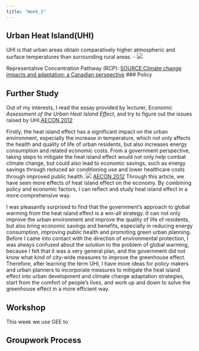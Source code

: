 ```yaml
---
title: "Week_5"
---
```


## Urban Heat Island(UHI)

UHI is that urban areas obtain comparatively higher atmospheric and surface temperatures than surrounding rural areas. - ![](https://github.com/jianghan0v0/Learning-diary-han-jiang/raw/main/images/uhi.jpg)

Representative Concentration Pathway (RCP):
[SOURCE:Climate change impacts and adaptation: a Canadian perspective](https://ostrnrcan-dostrncan.canada.ca/entities/publication/af4fa3fb-e57b-412b-b88f-cec65fbc52e7) 
### Policy

## Further Study 
Out of my interests, I read the essay provided by lecturer, *Economic Assessment of the Urban Heat Island Effect*, and try to figure out the issues raised by UHI.[AECON,2012](https://www.melbourne.vic.gov.au/sitecollectiondocuments/eco-assessment-of-urban-heat-island-effect.pdf)

Firstly, the heat island effect has a significant impact on the urban environment, especially the increase in temperature, which not only affects the health and quality of life of urban residents, but also increases energy consumption and related economic costs. From a government perspective, taking steps to mitigate the heat island effect would not only help combat climate change, but could also lead to economic savings, such as energy savings through reduced air conditioning use and lower healthcare costs through improved public health.
![](https://github.com/jianghan0v0/Learning-diary-han-jiang/raw/main/images/UHI-I.jpg)
[AECON,2012](https://www.melbourne.vic.gov.au/sitecollectiondocuments/eco-assessment-of-urban-heat-island-effect.pdf)
Through this article, we have seen more effects of heat island effect on the economy. By combining policy and economic factors, I can reflect and study heat island effect in a more comprehensive way.

I was pleasantly surprised to find that the government's approach to global warming from the heat island effect is a win-all strategy. It can not only improve the urban environment and improve the quality of life of residents, but also bring economic savings and benefits, especially in reducing energy consumption, improving public health and promoting green urban planning. Before I came into contact with the direction of environmental protection, I was always confused about the solution to the problem of global warming, because I felt that it was a very general plan, and the government did not know what kind of city-wide measures to improve the greenhouse effect. Therefore, after learning the term UHI, I have more ideas for policy makers and urban planners to incorporate measures to mitigate the heat island effect into urban development and climate change adaptation strategies, start from the comfort of people's lives, and work up and down to solve the greenhouse effect in a more efficient way.

## Workshop
This week we use GEE to 

## Groupwork Process
